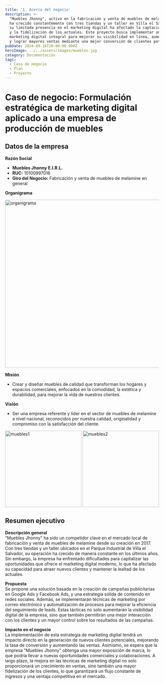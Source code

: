 ```yaml
---
title: '1. Acerca del negocio'
description: >-
  "Muebles Jhonny", activo en la fabricación y venta de muebles de melamine desde 2017, 
  ha crecido constantemente con tres tiendas y un taller en Villa el Salvador. Sin embargo, 
  su limitada presencia en el marketing digital ha afectado la captación de nuevos clientes 
  y la fidelización de los actuales. Este proyecto busca implementar una estrategia de 
  marketing digital integral para mejorar su visibilidad en línea, aumentar el tráfico web 
  y lograr mayores ventas mediante una mejor conversión de clientes potenciales.
pubDate: 2024-09-16T20:00:00.000Z
heroImage: ../../assets/images/muebles.jpg
category: Documentación
tags:
  - Caso de negocio
  - Plan
  - Proyecto
---
```


# Caso de negocio: Formulación estratégica de marketing digital aplicado a una empresa de producción de muebles

## Datos de la empresa

**Razón Social**

- **Muebles Jhonny E.I.R.L.**
- **RUC:** 10100997016
- **Giro del Negocio:** Fabricación y venta de muebles de melamine en general

**Organigrama**

<div style={{ display: 'flex', justifyContent: 'center' }}>
	<img src='/imgs/organigrama.PNG' alt='organigrama' width='550' />
</div>

**Misión**

- Crear y diseñar muebles de calidad que transforman los hogares y espacios comerciales, enfocados en la comodidad, la estética y durabilidad, para mejorar la vida de nuestros clientes.

**Visión**

- Ser una empresa referente y líder en el sector de muebles de melamine a nivel nacional, reconocidos por nuestra calidad, originalidad y compromiso con la satisfacción del cliente.

<div style={{ display: 'flex', justifyContent: 'center' }}>
	<img src='/imgs/muebles1.jpeg' alt='muebles1' width='250' style={{ marginRight: '40px' }} />
	<img src='/imgs/muebles2.jpeg' alt='muebles2' width='250' />
</div>

## Resumen ejecutivo

**Descripción general**  
“Muebles Jhonny" ha sido un competidor clave en el mercado local de fabricación y venta de muebles de melamine desde su creación en 2017. Con tres tiendas y un taller ubicados en el Parque Industrial de Villa el Salvador, su operación ha crecido de manera constante en los últimos años. Sin embargo, la empresa ha enfrentado dificultades para capitalizar las oportunidades que ofrece el marketing digital moderno, lo que ha afectado su capacidad para atraer nuevos clientes y mantener la lealtad de los actuales.

**Propuesta**  
Se propone una solución basada en la creación de campañas publicitarias en Google Ads y Facebook Ads, y una estrategia sólida de contenido en redes sociales. Además, se implementarán técnicas de marketing por correo electrónico y automatización de procesos para mejorar la eficiencia del seguimiento de leads. Estas tácticas no solo aumentarán la visibilidad digital de la empresa, sino que también permitirán una mejor interacción con los clientes y un mayor control sobre los resultados de las campañas.

**Impacto en el negocio**  
La implementación de esta estrategia de marketing digital tendrá un impacto directo en la generación de nuevos clientes potenciales, mejorando la tasa de conversión y aumentando las ventas. Asimismo, se espera que la empresa "Muebles Jhonny" obtenga una mayor exposición de marca, lo que podría llevar a nuevas oportunidades comerciales y colaboraciones. A largo plazo, la mejora en las técnicas de marketing digital no solo proporcionará un crecimiento en ventas, sino también una mayor fidelización de los clientes, lo que garantizará un flujo constante de ingresos y una ventaja competitiva en el mercado.

